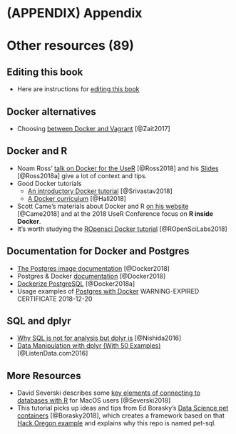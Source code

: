# (APPENDIX) Appendix {-} 

# Other resources (89)

## Editing this book
* Here are instructions for [editing this book](https://github.com/smithjd/sql-pet/blob/master/Contributing.md) 

## Docker alternatives
* Choosing [between Docker and Vagrant](https://medium.com/@Mahmoud_Zalt/vagrant-vs-docker-679c9ce4231b) [@Zait2017]

## Docker and R
* Noam Ross' [talk on Docker for the UseR](https://www.youtube.com/watch?v=803oZI5dvAU&t=1) [@Ross2018] and his [Slides](https://github.com/noamross/nyhackr-docker-talk) [@Ross2018a] give a lot of context and tips.
* Good Docker tutorials
  + [An introductory Docker tutorial](https://docker-curriculum.com/) [@Srivastav2018]
  + [A Docker curriculum](https://katacoda.com/courses/docker) [@Hall2018]
* Scott Came's materials about Docker and R [on his website](http://www.cascadia-analytics.com/2018/07/21/docker-r-p1.html) [@Came2018] and at the 2018 UseR Conference focus on **R inside Docker**.
* It's worth studying the [ROpensci Docker tutorial](https://ropenscilabs.github.io/r-docker-tutorial/) [@ROpenSciLabs2018]

## Documentation for Docker and Postgres

* [The Postgres image documentation](https://docs.docker.com/samples/library/postgres/) [@Docker2018]
* Postgres & Docker [documentation](https://docs.docker.com/samples/library/postgres/#postgres_db) [@Docker2018]
* [Dockerize PostgreSQL](https://docs.docker.com/engine/examples/postgresql_service/) [@Docker2018a]
* Usage examples of [Postgres with Docker](https://amattn.com/p/tutorial_postgresql_usage_examples_with_docker.html) WARNING-EXPIRED CERTIFICATE 2018-12-20

## SQL and dplyr

* [Why SQL is not for analysis but dplyr is](https://blog.exploratory.io/why-sql-is-not-for-analysis-but-dplyr-is-5e180fef6aa7) [@Nishida2016]
* [Data Manipulation with dplyr (With 50 Examples)](https://www.listendata.com/2016/08/dplyr-tutorial.html) [@ListenData.com2016]

## More Resources
* David Severski describes some [key elements of connecting to databases with R](https://github.com/davidski/database_connections) for MacOS users [@Severski2018]
* This tutorial picks up ideas and tips from Ed Borasky's [Data Science pet containers](https://github.com/znmeb/data-science-pet-containers) [@Borasky2018], which creates a framework based on that [Hack Oregon example](https://github.com/hackoregon/data-science-pet-containers) and explains why this repo is named pet-sql.


